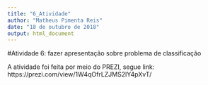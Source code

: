 ```yaml
---
title: "6_Atividade"
author: "Matheus Pimenta Reis"
date: "18 de outubro de 2018"
output: html_document
---
```


#Atividade 6: fazer apresentação sobre problema de classificação

A atividade foi feita por meio do PREZI, segue link:
https://prezi.com/view/1W4qOfrLZJMS2lY4pXvT/
